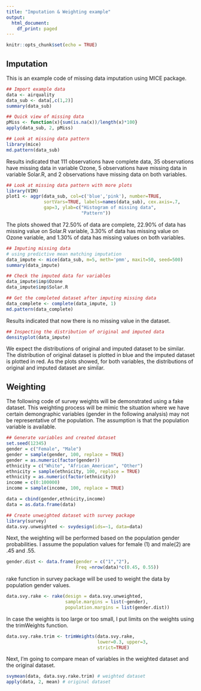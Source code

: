 ```yaml
---
title: "Imputation & Weighting example"
output:
  html_document:
    df_print: paged
---
```


```r
knitr::opts_chunk$set(echo = TRUE)
```

## Imputation

This is an example code of missing data imputation using MICE package.

```r
## Import example data
data <- airquality
data_sub <- data[,c(1,2)]
summary(data_sub)

## Quick view of missing data
pMiss <- function(x){sum(is.na(x))/length(x)*100}
apply(data_sub, 2, pMiss)

## Look at missing data pattern
library(mice)
md.pattern(data_sub)
```

Results indicated that 111 observations have complete data, 35 observations have missing data in variable Ozone, 5 observations have missing data in variable Solar.R, and 2 observations have missing data on both variables.

```r
## Look at missing data pattern with more plots
library(VIM)
plot1 <- aggr(data_sub, col=c('blue','pink'), number=TRUE,
              sortVars=TRUE, labels=names(data_sub), cex.axis=.7,
              gap=3, ylab=c("Histogram of missing data",
                            "Pattern"))
```

The plots showed that 72.50% of data are complete, 22.90% of data has missing value on Solar.R variable, 3.30% of data has missing value on Ozone variable, and 1.30% of data has missing values on both variables.

```r
## Imputing missing data
# using predictive mean matching imputation
data_impute <- mice(data_sub, m=5, meth='pmm', maxit=50, seed=500)
summary(data_impute)

## Check the imputed data for variables
data_impute$imp$Ozone
data_impute$imp$Solar.R

## Get the completed dataset after imputing missing data
data_complete <- complete(data_impute, 1)
md.pattern(data_complete)
```

Results indicated that now there is no missing value in the dataset.

```r
## Inspecting the distribution of original and imputed data
densityplot(data_impute)
```

We expect the distributions of original and imputed dataset to be similar. The distribution of original dataset is plotted in blue and the imputed dataset is plotted in red. As the plots showed, for both variables, the distributions of original and imputed dataset are similar.

## Weighting

The following code of survey weights will be demonstrated using a fake dataset. This weighting process will be mimic the situation where we have certain demongraphic variables (gender in the following analysis) may not be representative of the population. The assumption is that the population variable is available.

```r
## Generate variables and created dataset
set.seed(12345)
gender = c("Female", "Male")
gender = sample(gender, 100, replace = TRUE)
gender = as.numeric(factor(gender))
ethnicity = c("White", "African_American", "Other")
ethnicity = sample(ethnicity, 100, replace = TRUE)
ethnicity = as.numeric(factor(ethnicity))
income = c(0:100000)
income = sample(income, 100, replace = TRUE)

data = cbind(gender,ethnicity,income)
data = as.data.frame(data)

## Create unweighted dataset with survey package
library(survey)
data.svy.unweighted <- svydesign(ids=~1, data=data)
```

Next, the weighting will be performed based on the population gender probabilities. I assume the population values for female (1) and male(2) are .45 and .55.

```r
gender.dist <- data.frame(gender = c("1","2"),
                          Freq =nrow(data)*c(0.45, 0.55))
```

rake function in survey package will be used to weight the data by population gender values.

```r
data.svy.rake <- rake(design = data.svy.unweighted,
                      sample.margins = list(~gender),
                      population.margins = list(gender.dist))
```

In case the weights is too large or too small, I put limits on the weights using the trimWeights function.

```r
data.svy.rake.trim <- trimWeights(data.svy.rake, 
                                  lower=0.3, upper=3,
                                  strict=TRUE)
```

Next, I'm going to compare mean of variables in the weighted dataset and the original dataset.

```r
svymean(data, data.svy.rake.trim) # weighted dataset
apply(data, 2, mean) # original dataset
```